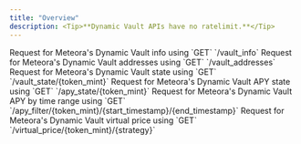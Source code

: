 ```yaml
---
title: "Overview"
description: <Tip>**Dynamic Vault APIs have no ratelimit.**</Tip>
---
```


<CardGroup>
  <Card title="get_vault_info"  icon="file-code" iconType="solid" href="/api-reference/vaults/get_vault_info">
    Request for Meteora's Dynamic Vault info using `GET` `/vault_info`
  </Card>
  <Card title="get_vault_addresses"  icon="file-code" iconType="solid" href="/api-reference/vaults/get_vault_addresses">
    Request for Meteora's Dynamic Vault addresses using `GET` `/vault_addresses`
  </Card>
  <Card title="get_vault_state"  icon="file-code" iconType="solid" href="/api-reference/vaults/get_vault_state">
    Request for Meteora's Dynamic Vault state using `GET` `/vault_state/{token_mint}`
  </Card>

  <Card title="get_apy_state"  icon="file-code" iconType="solid" href="/api-reference/apy/get_apy_state">
    Request for Meteora's Dynamic Vault APY state using `GET` `/apy_state/{token_mint}`
  </Card>
  <Card title="get_apy_by_time_range"  icon="file-code" iconType="solid" href="/api-reference/apy/get_apy_by_time_range">
    Request for Meteora's Dynamic Vault APY by time range using `GET` `/apy_filter/{token_mint}/{start_timestamp}/{end_timestamp}`
  </Card>

  <Card title="get_virtual_price"  icon="file-code" iconType="solid" href="/api-reference/virtual-price/get_virtual_price">
    Request for Meteora's Dynamic Vault virtual price using `GET` `/virtual_price/{token_mint}/{strategy}`
  </Card>
</CardGroup>